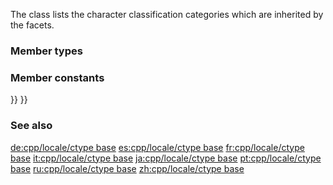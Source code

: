 {{cpp/title | ctype_base}}
{{cpp/locale/navbar}}
{{dcl begin}}
{{dcl header | locale}}
{{dcl | 1=
class ctype_base;
}}
{{dcl end}}

The class {{lc|std::ctype_base}} lists the character classification categories which are inherited by the {{lc|std::ctype}} facets.

===Member types ===
{{dsc begin}}
{{dsc begin}}
{{dsc typedef | mask | nolink=true | unspecified {{named req|BitmaskType}} (enumeration, integer type, or bitset)}}
{{dsc end}}

===Member constants===
{{dsc begin}}
{{dsc mem sconst | space | nolink=true | the value of {{tt|mask}} identifying whitespace character classification }}
{{dsc mem sconst | print | nolink=true | the value of {{tt|mask}} identifying printable character classification }}
{{dsc mem sconst | cntrl | nolink=true | the value of {{tt|mask}} identifying control character classification }}
{{dsc mem sconst | upper | nolink=true | the value of {{tt|mask}} identifying uppercase character classification }}
{{dsc mem sconst | lower | nolink=true | the value of {{tt|mask}} identifying lowercase character classification }}
{{dsc mem sconst | alpha | nolink=true | the value of {{tt|mask}} identifying alphabetic character classification }}
{{dsc mem sconst | digit | nolink=true | the value of {{tt|mask}} identifying digit character classification  }}
{{dsc mem sconst | punct | nolink=true | the value of {{tt|mask}} identifying punctuation character classification }}
{{dsc mem sconst | xdigit | nolink=true | the value of {{tt|mask}} identifying hexadecimal digit character classification }}
{{dsc mem sconst | blank | nolink=true | the value of {{tt|mask}} identifying blank character classification | notes={{mark c++11}}}}
{{dsc mem sconst | alnum | nolink=true | {{c|alpha {{!}} digit}} }}
{{dsc mem sconst | graph | nolink=true | {{c|alnum {{!}} punct}} }}
{{dsc end}}

===See also===
{{dsc begin}}
{{dsc inc | cpp/locale/dsc ctype}}
{{dsc inc | cpp/locale/dsc ctype_char}}
{{dsc inc | cpp/locale/dsc ctype_byname}}
{{dsc end}}

[[de:cpp/locale/ctype base]]
[[es:cpp/locale/ctype base]]
[[fr:cpp/locale/ctype base]]
[[it:cpp/locale/ctype base]]
[[ja:cpp/locale/ctype base]]
[[pt:cpp/locale/ctype base]]
[[ru:cpp/locale/ctype base]]
[[zh:cpp/locale/ctype base]]
